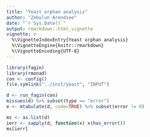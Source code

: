```yaml
---
title: "Yeast orphan analysis"
author: "Zebulun Arendsee"
date: "`r Sys.Date()`"
output: rmarkdown::html_vignette
vignette: >
  %\VignetteIndexEntry{Yeast orphan analysis}
  %\VignetteEngine{knitr::rmarkdown}
  %\VignetteEncoding{UTF-8}
---
```


```r
library(fagin)
library(rmonad)
con <- config()
file.symlink("../inst/yeast", "INPUT")
```

```r
d <- run_fagin(con)
missues(d) %>% subset(type == "error")
e <- mtabulate(d, code=TRUE) %>% subset(error != 0)

ms <- as.list(d)
ierr <- sapply(d, function(x) x$has_error())
ms[ierr]
```
